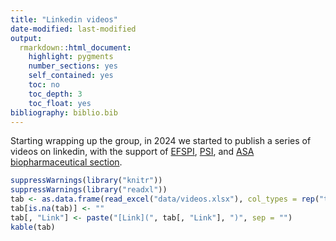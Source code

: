 ```yaml
---
title: "Linkedin videos"
date-modified: last-modified
output: 
  rmarkdown::html_document:
    highlight: pygments
    number_sections: yes
    self_contained: yes
    toc: no
    toc_depth: 3
    toc_float: yes
bibliography: biblio.bib
---
```


Starting wrapping up the group, in 2024 we started to publish a series of videos on linkedin, with the support of [EFSPI](http://www.efspi.org), [PSI](https://www.psiweb.org/), and [ASA biopharmaceutical section](https://community.amstat.org/biop/home).

```r
suppressWarnings(library("knitr"))
suppressWarnings(library("readxl"))
tab <- as.data.frame(read_excel("data/videos.xlsx"), col_types = rep("text", 2))
tab[is.na(tab)] <- ""
tab[, "Link"] <- paste("[Link](", tab[, "Link"], ")", sep = "")
kable(tab)
```
